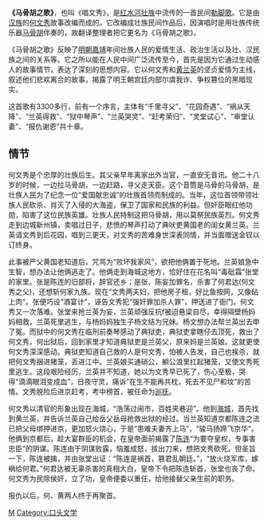 {{Unreferenced|time=2019-11-30T01:22:20+00:00}}
'''《马骨胡之歌》'''，也叫《唱文秀》，是[[红水河|红水河]][[壮族|壮族]]中流传的一首民间[[勒脚歌|勒脚歌]]。它是由[[汉族|汉族]]的[[何文秀|何文秀]]故事改编而成的。它改编成壮族民间作品后，因演唱时是用壮族传统乐器[[马骨胡|马骨胡]]伴奏的，故翻译整理者把它更名为《马骨胡之歌》。

《马骨胡之歌》反映了[[明朝|明朝]][[嘉靖|嘉靖]]年间壮族人民的爱情生活、政治生活以及壮、汉民族之间的关系等。它之所以能在人民中间广泛流传至今，首先是因为它通过生动感人的故事情节，表达了深刻的思想内容。它以何文秀和[[黄兰英|黄兰英]]的坚贞爱情为主线，叙述他们悲欢离合的故事，揭露了明王朝宫廷内部尔虞我诈、争权篡位的黑暗现实。

这首歌有3300多行，前有一个序言，主体有“千里寻父”、“花园奇遇”、“祸从天降”、“兰英得救”、“狱中琴声”、“兰英哭灵”、“赶考荣归”、“灵堂试心”、“审堂认妻”、“报仇谢恩”共十章。

==情节==
何文秀是个忠厚的壮族后生。其父亲早年离家出外当官，一直安无音讯。他二十八岁的时候，一边拉马骨胡，一边赶路，寻父走天臣。这个音筒是马骨的马骨胡，是壮族人民为了纪念一位“爱国献忠诚”的壮族首领而制成的。当年，这位首领带领壮族人民砍杀、肖灭了入侵的大海盗，保卫了国家和民族的利益。但奸臣眼红他功勋，陷害了这位民族英雄。壮族人民特制这把马骨胡，用以莫祭民族英烈。何文秀走到边城新州镇，卖唱过日子，悲愤的琴声打动了典吠吏黄国老的闺女黄兰英。兰英请文秀到后花园，唱到三更天，对文秀的苦难身世深表同情，并当面赠送金钗以订终身。

此事被严父黄国老知道后，咒骂为“败坏我家风”，欲把他俩置于死地。兰英娘急中生智，想办法让他俩逃走了。他俩走到海城这地方，恰好住在花名叫“毒砒霜”张堂的家里。张是陈连的旧部将，辞官还乡；是张、陈妄加罪名，杀害了何君达(何文秀之父)，还想斩何家九族。现在“文秀两夫妇，把他房子租，好比鱼按网，又像砧上肉”。张便巧设“酒宴计”，诬告文秀犯“强奸罪加杀人罪”，押送进了衙门。何文秀又一次落难。张堂来抢兰英为妄，兰英顽强反抗f被迫悬梁自尽，幸得隔壁杨妈妈相救，兰英死里逃生，与杨妈妈独生子杨文结为兄妹。杨文想办法帮兰英出去申了冤。而狱中的何文秀在临刑前奏琴感动了典狱吏，典狱吏拿瞎仔去顶死，救出了何文秀。何出狱后，回到家里才知道典狱吏是兰英父，原来妈是兰英娘。这就更使何文秀深深感动。典狱吏知道自己救的人是何文秀，怕被人告发，自己也挨杀，就把何文秀捆进猪笼，丢进江中。兰英娘买通硝公，躺公浪里扛起猪笼，又使文秀死里逃生。这段艰险经历，兰英并不知道，她以为文秀早已死了，伤心至极，哭得“滴滴眼泪变成血”，日夜守灵，痛诉“在生不能再共枕，死去不见尸和坟”的苦情。文秀脱险后进京赶考，考中榜首，被任命为[[巡抚|巡抚]]。

何文秀以清官的形象出现在海城，“浩荡过闹市，百姓夹巷迎”。他到[[海城市|海城]]，首先找到黄兰英，并告诉兰英自己给岳父岳母抢救出狱的经过。当兰英知道京都陈连之流已把父母绑押进京，更加怒火烧心，于是“患难夫妻齐上马”，“骏马扬蹄飞京华”。他俩到京都后，趁大宴群臣的机会，在皇帝面前揭露了[[陈连|陈连]]“为要夺皇权，专事害忠臣”的阴谋。陈连由于阴谋败露，恼羞成怒，拔出刀来，想把文秀砍死。但圣旨一下，陈连被擒，并由张堂出证：“陈连是祸首，篡君乱朝廷。”，“放火烧军库，嫁祸给何君。”何君达被无辜杀害的真相大白，皇帝下令把陈连斩首，张堂也丧了命。何文秀为民除侯奸，立了功，皇帝便委以重任，给他接替父亲生前的职务。

报仇以后，何、黄两人终于再聚首。

[[Category:壮族文学|M]]
[[Category:口头文学|Category:口头文学]]